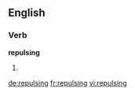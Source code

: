 ==English==

===Verb===
'''repulsing'''

# {{present participle of|repulse}}

[[de:repulsing]]
[[fr:repulsing]]
[[vi:repulsing]]